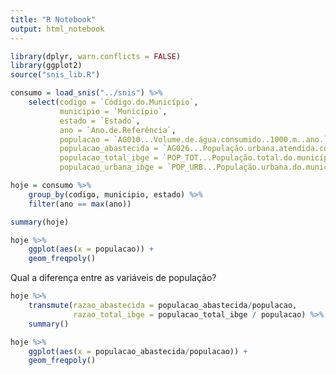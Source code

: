 ```yaml
---
title: "R Notebook"
output: html_notebook
---
```


```r
library(dplyr, warn.conflicts = FALSE)
library(ggplot2)
source("snis_lib.R")
```


```r
consumo = load_snis("../snis") %>% 
    select(codigo = `Código.do.Município`, 
           municipio = `Município`, 
           estado = `Estado`, 
           ano = `Ano.de.Referência`,
           populacao = `AG010...Volume.de.água.consumido..1000.m..ano.`, 
           populacao_abastecida = `AG026...População.urbana.atendida.com.abastecimento.de.água..Habitantes.`, 
           populacao_total_ibge = `POP_TOT...População.total.do.município.do.ano.de.referência..Fonte..IBGE....Habitantes.`, 
           populacao_urbana_ibge = `POP_URB...População.urbana.do.município.do.ano.de.referência..Fonte..IBGE....Habitantes.`)
```

```r
hoje = consumo %>% 
    group_by(codigo, municipio, estado) %>% 
    filter(ano == max(ano))

summary(hoje)

hoje %>% 
    ggplot(aes(x = populacao)) + 
    geom_freqpoly()
```

Qual a diferença entre as variáveis de população?

```r
hoje %>% 
    transmute(razao_abastecida = populacao_abastecida/populacao, 
              razao_total_ibge = populacao_total_ibge / populacao) %>% 
    summary()

hoje %>% 
    ggplot(aes(x = populacao_abastecida/populacao)) + 
    geom_freqpoly()
```

